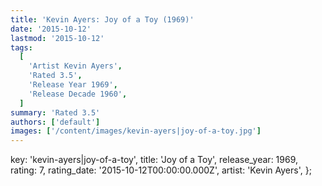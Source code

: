 ```yaml
---
title: 'Kevin Ayers: Joy of a Toy (1969)'
date: '2015-10-12'
lastmod: '2015-10-12'
tags:
  [
    'Artist Kevin Ayers',
    'Rated 3.5',
    'Release Year 1969',
    'Release Decade 1960',
  ]
summary: 'Rated 3.5'
authors: ['default']
images: ['/content/images/kevin-ayers|joy-of-a-toy.jpg']
---
```


  key: 'kevin-ayers|joy-of-a-toy',
  title: 'Joy of a Toy',
  release_year: 1969,
  rating: 7,
  rating_date: '2015-10-12T00:00:00.000Z',
  artist: 'Kevin Ayers',
};

<MusicRating data={data} />
